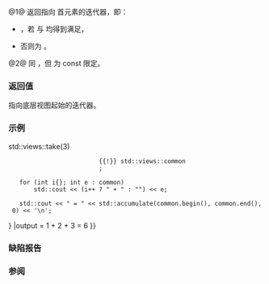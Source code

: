 {{cpp/ranges/common_view/title | begin}}
{{cpp/ranges/common_view/navbar}}

{{dcl begin}}
{{dcl|num=1|since=c++20|
constexpr auto begin() requires (!/*simple_view*/&lt;V&gt;);
}}
{{dcl|num=2|since=c++20|
constexpr auto begin() const requires range&lt;const V&gt;;
}}
{{dcl end}}

@1@ 返回指向 {{tt|common_view}} 首元素的迭代器，即：
* {{box|{{c/core|ranges::begin(}}{{rlpsi|/#base_}}{{c/core|)}}}}，若 {{c/core|ranges::random_access_range&lt;V&gt;}} 与 {{c/core|ranges::sized_range&lt;V&gt;}} 均得到满足，
* 否则为 {{box|{{c/core|std::common_iterator&lt;ranges::iterator_t&lt;V&gt;, ranges::sentinel_t&lt;V&gt;&gt;(ranges::begin(}}{{rlpsi|/#base_}}{{c/core|))}}}}。

@2@ 同 {{v|1}}，但 {{tt|V}} 为 const 限定。

===返回值===
指向底层视图起始的迭代器。

===示例===
{{example
|code=
#include &lt;iostream&gt;
#include &lt;numeric&gt;
#include &lt;ranges&gt;
#include &lt;string_view&gt;

int main()
{
    constexpr auto common = std::views::iota(1)
                          {{!}} std::views::take(3)
                          {{!}} std::views::common
                          ;

    for (int i{}; int e : common)
        std::cout &lt;&lt; (i++ ? " + " : "") &lt;&lt; e;

    std::cout &lt;&lt; " = " &lt;&lt; std::accumulate(common.begin(), common.end(), 0) &lt;&lt; '\n';
}
|output = 1 + 2 + 3 = 6
}}

===缺陷报告===
{{dr list begin}}
{{dr list item|wg=lwg|dr=4012|std=C++20|before=非 const 重载缺少对简单视图的检查|after=已添加}}
{{dr list end}}

===参阅===
{{dsc begin}}
{{dsc inc|cpp/ranges/adaptor/dsc end|common_view}}
{{dsc inc|cpp/ranges/dsc begin}}
{{dsc inc|cpp/ranges/dsc end}}
{{dsc end}}

{{langlinks|en|es|ja|ru}}